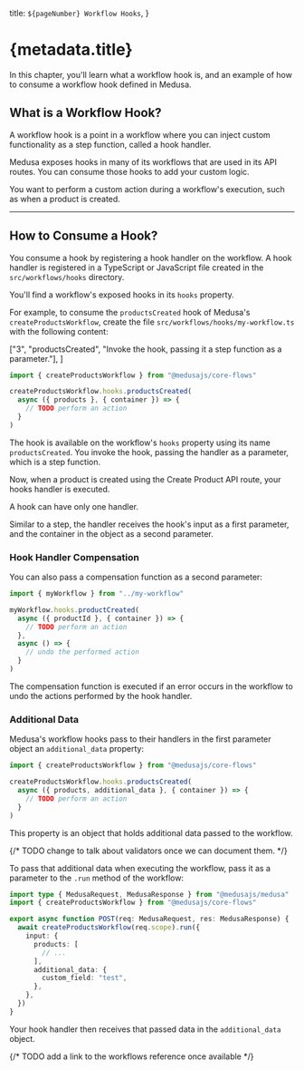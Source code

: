   title: `${pageNumber} Workflow Hooks`,
}

# {metadata.title}

In this chapter, you'll learn what a workflow hook is, and an example of how to consume a workflow hook defined in Medusa.

## What is a Workflow Hook?

A workflow hook is a point in a workflow where you can inject custom functionality as a step function, called a hook handler.

Medusa exposes hooks in many of its workflows that are used in its API routes. You can consume those hooks to add your custom logic.

<Note title="Consume workflow hooks when" type="success">

You want to perform a custom action during a workflow's execution, such as when a product is created.

</Note>

---

## How to Consume a Hook?

You consume a hook by registering a hook handler on the workflow. A hook handler is registered in a TypeScript or JavaScript file created in the `src/workflows/hooks` directory.

You'll find a workflow's exposed hooks in its `hooks` property.

For example, to consume the `productsCreated` hook of Medusa's `createProductsWorkflow`, create the file `src/workflows/hooks/my-workflow.ts` with the following content:

  ["3", "productsCreated", "Invoke the hook, passing it a step function as a parameter."],
]

```ts title="src/workflows/hooks/my-workflow.ts" highlights={handlerHighlights}
import { createProductsWorkflow } from "@medusajs/core-flows"

createProductsWorkflow.hooks.productsCreated(
  async ({ products }, { container }) => {
    // TODO perform an action
  }
)
```

The hook is available on the workflow's `hooks` property using its name `productsCreated`. You invoke the hook, passing the handler as a parameter, which is a step function.

Now, when a product is created using the Create Product API route, your hooks handler is executed.

<Note>

A hook can have only one handler.

</Note>

Similar to a step, the handler receives the hook's input as a first parameter, and the container in the object as a second parameter.

### Hook Handler Compensation

You can also pass a compensation function as a second parameter:

```ts
import { myWorkflow } from "../my-workflow"

myWorkflow.hooks.productCreated(
  async ({ productId }, { container }) => {
    // TODO perform an action
  },
  async () => {
    // undo the performed action
  }
)
```

The compensation function is executed if an error occurs in the workflow to undo the actions performed by the hook handler.

### Additional Data

Medusa's workflow hooks pass to their handlers in the first parameter object an `additional_data` property:

```ts highlights={[["4", "additional_data"]]}
import { createProductsWorkflow } from "@medusajs/core-flows"

createProductsWorkflow.hooks.productsCreated(
  async ({ products, additional_data }, { container }) => {
    // TODO perform an action
  }
)
```

This property is an object that holds additional data passed to the workflow.

{/* TODO change to talk about validators once we can document them. */}

To pass that additional data when executing the workflow, pass it as a parameter to the `.run` method of the workflow:

```ts highlights={[["10", "additional_data"]]}
import type { MedusaRequest, MedusaResponse } from "@medusajs/medusa"
import { createProductsWorkflow } from "@medusajs/core-flows"

export async function POST(req: MedusaRequest, res: MedusaResponse) {
  await createProductsWorkflow(req.scope).run({
    input: { 
      products: [
        // ...
      ], 
      additional_data: {
        custom_field: "test",
      },
    },
  })
}
```

Your hook handler then receives that passed data in the `additional_data` object.

{/* TODO add a link to the workflows reference once available */}